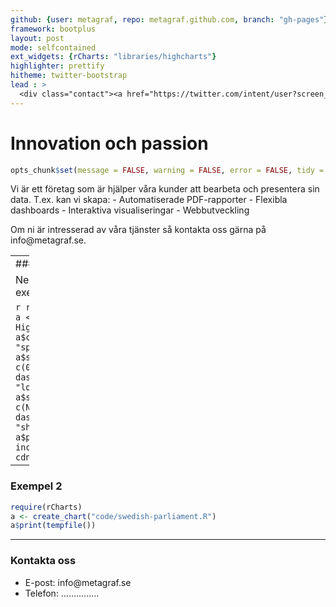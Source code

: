 ```yaml
---
github: {user: metagraf, repo: metagraf.github.com, branch: "gh-pages"}
framework: bootplus
layout: post
mode: selfcontained
ext_widgets: {rCharts: "libraries/highcharts"}
highlighter: prettify
hitheme: twitter-bootstrap
lead : >
  <div class="contact"><a href="https://twitter.com/intent/user?screen_name=metagrafAB"><i class="icon-twitter icon-2x"></i></a><a href="mailto:info@metagraf.se"><i class="icon-envelope icon-2x"></i></a><a href="https://github.com/metagraf"><i class="icon-github icon-2x"></i></a></div><img src = "assets/img/logo.png">
---
```


# Innovation och passion

```r
opts_chunk$set(message = FALSE, warning = FALSE, error = FALSE, tidy = FALSE, cache = FALSE, results = 'asis', echo = FALSE)
```

Vi är ett företag som är hjälper våra kunder att bearbeta och presentera sin data. T.ex. kan vi skapa:
  - Automatiserade PDF-rapporter
  - Flexibla dashboards
  - Interaktiva visualiseringar
  - Webbutveckling

Om ni är intresserad av våra tjänster så kontakta oss gärna på info@metagraf.se.

---
### Exempel 1

Nedan är ett exempel på graf.

```r
require(rCharts)
a <- Highcharts$new()
a$chart(type = "spline")
a$series(data = c(0, 3, 2, 4, NA), 
  dashStyle = "longdash")
a$series(data = c(NA, 4, 1, 3, 1), 
  dashStyle = "shortdot")
a$print(tempfile(), include_assets = T, cdn = T)
```
---

### Exempel 2

```r
require(rCharts)
a <- create_chart("code/swedish-parliament.R")
a$print(tempfile())
```

---

### Kontakta oss

- E-post: info@metagraf.se
- Telefon: ...............


<!-- http://vandelaydesign.com/blog/free-resources/free-vintage-seamless-textures/ -->

<style>
body { 
  background-image:url('assets/img/23-white-cardboard-background-sml.jpg');
}



header {
   
   letter-spacing:12px;
   margin-top: -20px;
   margin-left: -20px;
   margin-right: -20px;
   padding-top: 30px;
   padding: 19px;

   -webkit-border-radius: 3px;
      -moz-border-radius: 3px;
           border-radius: 3px;
   -webkit-box-shadow: none;
      -moz-box-shadow: none;
           box-shadow: none;


}

.contact {
  text-align:right;
  margin-right: 75px;
}

header img {
  display: block; margin-left: auto; margin-right: auto; width: 85%;
}
</style>
